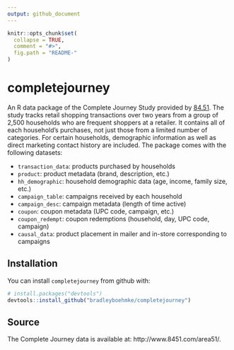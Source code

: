 ```yaml
---
output: github_document
---
```


<!-- README.md is generated from README.Rmd. Please edit that file -->

```r
knitr::opts_chunk$set(
  collapse = TRUE,
  comment = "#>",
  fig.path = "README-"
)
```

# completejourney

An R data package of the Complete Journey Study provided by [84.51](http://www.8451.com). 
The study tracks retail shopping transactions over two years from a group of 2,500 households who are frequent shoppers at a retailer. It contains all of each household's purchases, not just those from a limited number of 
categories. For certain households, demographic information as well as direct marketing contact history are included. The package comes with the following 
datasets: 

* `transaction_data`: products purchased by households
* `product`: product metadata (brand, description, etc.)
* `hh_demographic`: household demographic data (age, income, family size, etc.)
* `campaign_table`: campaigns received by each household
* `campaign_desc`: campaign metadata (length of time active)
* `coupon`: coupon metadata (UPC code, campaign, etc.)
* `coupon_redempt`: coupon redemptions (household, day, UPC code, campaign)
* `causal_data`: product placement in mailer and in-store corresponding to 
campaigns

## Installation

You can install `completejourney` from github with:

```r
# install.packages("devtools")
devtools::install_github("bradleyboehmke/completejourney")
```

## Source

The Complete Journey data is available at: http://www.8451.com/area51/.

